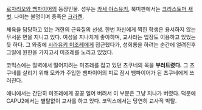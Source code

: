 [[로자리오와 뱀파이어]]의 등장인물. 성우는 [[카세 야스유키]], 북미판에서는 [[크리스토퍼 새벗]]. 나이는 불명이며 종족은 [[크라켄]].

체육을 담당하고 있는 거한의 근육질의 선생. 한번 자신에게 찍힌 학생은 용서하지 않는 무서운 면을 지니고 있다. 여성을 지나치게 좋아하며, 교사라는 입장도 이용하고 있었는듯 하다. 그 와중에 [[시라유키 미조레]]에게 접근했다가, 성희롱을 하려는 순간에 얼려진후 그일에 원한을 가지고서 미조레를 노리고 있었다.  

코믹스에는 절벽에서 떨어지려는 미조레를 잡고 있던 츠쿠네의 목을 '''부러트렸다.''' 그 츠쿠네를 살리기 위해 모카가 주입한 뱀파이어의 피로 잠시 뱀파이어가 된 츠쿠네에게 쓰러진다. 

애니에서는 간단히 미조레에게 꽁꽁 얼어 버려서 이 부분은 그냥 지나가 버렸다. 덕분에 CAPU2에서는 별탈없이 교사를 하고 있다. 코믹스에서는 당연히 교사직 박탈.
